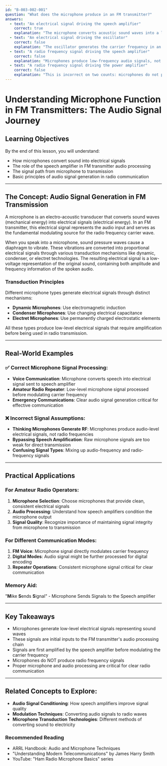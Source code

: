 ```yaml
---
id: "B-003-002-001"
question: "What does the microphone produce in an FM transmitter?"
answers:
  - text: "An electrical signal driving the speech amplifier"
    correct: true
    explanation: "The microphone converts acoustic sound waves into a low-level electrical signal that represents the audio input. This low-voltage audio signal is then amplified and processed by the speech amplifier before being used to modulate the transmitter's carrier frequency. The electrical signal directly represents the audio input's amplitude and frequency variations, which are critical for frequency modulation."
  - text: "An electrical signal driving the oscillator"
    correct: false
    explanation: "The oscillator generates the carrier frequency in an FM transmitter and is not directly driven by the microphone signal. The microphone produces an audio-frequency electrical signal that is first processed by the speech amplifier before being used to modulate the carrier wave generated by the oscillator."
  - text: "A radio frequency signal driving the speech amplifier"
    correct: false
    explanation: "Microphones produce low-frequency audio signals, not radio frequency (RF) signals. RF signals are generated later in the transmitter's circuitry, typically by the oscillator, and are modulated by the audio signal after it has been amplified by the speech amplifier."
  - text: "A radio frequency signal driving the power amplifier"
    correct: false
    explanation: "This is incorrect on two counts: microphones do not produce RF signals, and the power amplifier is not driven directly by the microphone. The microphone generates a low-level electrical audio signal that is first processed by the speech amplifier before being used to modulate the RF carrier wave."
---
```


# Understanding Microphone Function in FM Transmitters: The Audio Signal Journey

## Learning Objectives
By the end of this lesson, you will understand:
- How microphones convert sound into electrical signals
- The role of the speech amplifier in FM transmitter audio processing
- The signal path from microphone to transmission
- Basic principles of audio signal generation in radio communication

---

## The Concept: Audio Signal Generation in FM Transmission

A microphone is an electro-acoustic transducer that converts sound waves (mechanical energy) into electrical signals (electrical energy). In an FM transmitter, this electrical signal represents the audio input and serves as the fundamental modulating source for the radio frequency carrier wave.

When you speak into a microphone, sound pressure waves cause a diaphragm to vibrate. These vibrations are converted into proportional electrical signals through various transduction mechanisms like dynamic, condenser, or electret technologies. The resulting electrical signal is a low-voltage representation of the original sound, containing both amplitude and frequency information of the spoken audio.

### Transduction Principles

Different microphone types generate electrical signals through distinct mechanisms:
- **Dynamic Microphones**: Use electromagnetic induction
- **Condenser Microphones**: Use changing electrical capacitance
- **Electret Microphones**: Use permanently charged electrostatic elements

All these types produce low-level electrical signals that require amplification before being used in radio transmission.

---

## Real-World Examples

### ✅ Correct Microphone Signal Processing:
- **Voice Communication**: Microphone converts speech into electrical signal sent to speech amplifier
- **Amateur Radio Repeater**: Low-level microphone signal processed before modulating carrier frequency
- **Emergency Communications**: Clear audio signal generation critical for effective communication

### ❌ Incorrect Signal Assumptions:
- **Thinking Microphones Generate RF**: Microphones produce audio-level electrical signals, not radio frequencies
- **Bypassing Speech Amplification**: Raw microphone signals are too weak for direct transmission
- **Confusing Signal Types**: Mixing up audio-frequency and radio-frequency signals

---

## Practical Applications

### For Amateur Radio Operators:
1. **Microphone Selection**: Choose microphones that provide clean, consistent electrical signals
2. **Audio Processing**: Understand how speech amplifiers condition the microphone output
3. **Signal Quality**: Recognize importance of maintaining signal integrity from microphone to transmission

### For Different Communication Modes:
1. **FM Voice**: Microphone signal directly modulates carrier frequency
2. **Digital Modes**: Audio signal might be further processed for digital encoding
3. **Repeater Operations**: Consistent microphone signal critical for clear communication

### Memory Aid:
"**M**ike **S**ends **S**ignal" - Microphone Sends Signals to the Speech amplifier

---

## Key Takeaways

- Microphones generate low-level electrical signals representing sound waves
- These signals are initial inputs to the FM transmitter's audio processing chain
- Signals are first amplified by the speech amplifier before modulating the carrier frequency
- Microphones do NOT produce radio frequency signals
- Proper microphone and audio processing are critical for clear radio communication

---

## Related Concepts to Explore:
- **Audio Signal Conditioning**: How speech amplifiers improve signal quality
- **Modulation Techniques**: Converting audio signals to radio waves
- **Microphone Transduction Technologies**: Different methods of converting sound to electricity

### Recommended Reading
- ARRL Handbook: Audio and Microphone Techniques
- "Understanding Modern Telecommunications" by James Harry Smith
- YouTube: "Ham Radio Microphone Basics" series